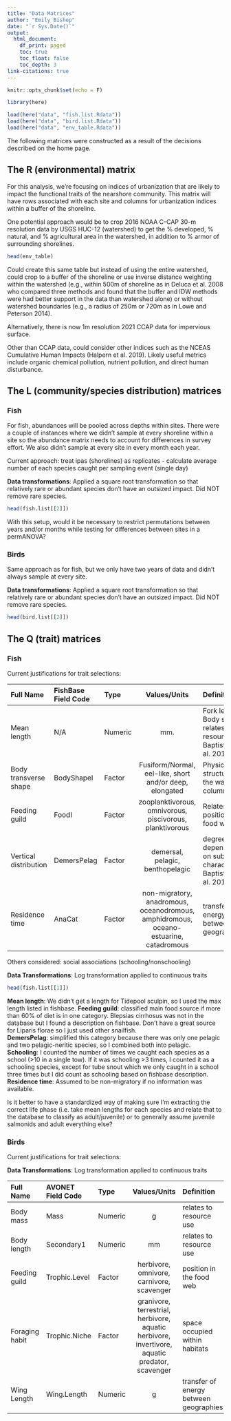 ```yaml
---
title: "Data Matrices"
author: "Emily Bishop"
date: "`r Sys.Date()`"
output: 
  html_document:
    df_print: paged
    toc: true
    toc_float: false
    toc_depth: 3
link-citations: true
---
```


```r
knitr::opts_chunk$set(echo = F)

library(here)

load(here("data", "fish.list.Rdata")) 
load(here("data", "bird.list.Rdata")) 
load(here("data", "env_table.Rdata")) 
```

The following matrices were constructed as a result of the decisions described on the home page. 

## The R (environmental) matrix
For this analysis, we're focusing on indices of urbanization that are likely to impact the functional traits of the nearshore community. This matrix will have rows associated with each site and columns for urbanization indices within a buffer of the shoreline. 

One potential approach would be to crop 2016 NOAA C-CAP 30-m resolution data by USGS HUC-12 (watershed) to get the % developed, % natural, and % agricultural area in the watershed, in addition to % armor of surrounding shorelines. 

```r
head(env_table)
```

Could create this same table but instead of using the entire watershed, could crop to a buffer of the shoreline or use inverse distance weighting within the watershed (e.g., within 500m of shoreline as in Deluca et al. 2008 who compared three methods and found that the buffer and IDW methods were had better support in the data than watershed alone) or without watershed boundaries (e.g., a radius of 250m or 720m as in Lowe and Peterson 2014).

Alternatively, there is now 1m resolution 2021 CCAP data for impervious surface.

Other than CCAP data, could consider other indices such as the NCEAS Cumulative Human Impacts (Halpern et al. 2019). Likely useful metrics include organic chemical pollution, nutrient pollution, and direct human disturbance. 

## The L (community/species distribution) matrices
### Fish
For fish, abundances will be pooled across depths within sites. There were a couple of instances where we didn't sample at every shoreline within a site so the abundance matrix needs to account for differences in survey effort. We also didn't sample at every site in every month each year. 

Current approach: treat ipas (shorelines) as replicates - calculate average number of each species caught per sampling event (single day)

**Data transformations**: Applied a square root transformation so that relatively rare or abundant species don't have an outsized impact. Did NOT remove rare species.

```r
head(fish.list[[2]])
```
With this setup, would it be necessary to restrict permutations between years and/or months while testing for differences between sites in a permANOVA?

### Birds
Same approach as for fish, but we only have two years of data and didn't always sample at every site. 

**Data transformations**: Applied a square root transformation so that relatively rare or abundant species don't have an outsized impact. Did NOT remove rare species.

```r
head(bird.list[[2]])
```

## The Q (trait) matrices
### Fish
Current justifications for trait selections:

| Full Name   | FishBase Field Code | Type    | Values/Units | Definition | Association with L |
| :---------  | :------------------ | :------ | :----------: | :---------- | :----------------- | 
| Mean length | N/A                 | Numeric |      mm.     | Fork length. Body size relates to resource use Baptista et al. 2014 | use of shallow water? |
| Body transverse shape | BodyShapeI | Factor | Fusiform/Normal, eel-like, short and/or deep, elongated | Physical structuring in the water column | similar to body size? |
| Feeding guild | FoodI | Factor | zooplanktivorous, omnivorous, piscivorous, planktivorous | Relates to position in the food web | altered prey field due to wq/nutrient transfer? |
| Vertical distribution | DemersPelag | Factor | demersal, pelagic, benthopelagic | degree of dependence on substrate characteristics Baptista et al. 2014 | strength of association with benthic habitat altered by armor? | 
| Residence time | AnaCat | Factor | non-migratory, anadromous, oceanodromous, amphidromous, oceano-estuarine, catadromous | transfer of energy between geographies | dependence on local conditions? | 

Others considered: social associations (schooling/nonschooling)

**Data Transformations**: Log transformation applied to continuous traits

```r
head(fish.list[[1]])
```

**Mean length**: We didn’t get a length for Tidepool sculpin, so I used the max length listed in fishbase. 
**Feeding guild**: classified main food source if more than 60% of diet is in one category. Blepsias cirrhosus was not in the database but I found a description on fishbase. Don’t have a great source for Liparis florae so I just used other snailfish.    
**DemersPelag**: simplified this category because there was only one pelagic and two pelagic-neritic species, so I combined both into pelagic.   
**Schooling**: I counted the number of times we caught each species as a school (>10 in a single tow). If it was schooling >3 times, I counted it as a schooling species, except for tube snout which we only caught in a school three times but I did count as schooling based on fishbase description.    
**Residence time**: Assumed to be non-migratory if no information was available. 

Is it better to have a standardized way of making sure I'm extracting the correct life phase (i.e. take mean lengths for each species and relate that to the database to classify as adult/juvenile) or to generally assume juvenile salmonids and adult everything else?

### Birds
Current justifications for trait selections:

**Data Transformations**: Log transformation applied to continuous traits

| Full Name   | AVONET Field Code | Type    | Values/Units | Definition | Association with L |
| :---------  | :------------------ | :------ | :----------: | :---------- | :----------------- | 
| Body mass | Mass | Numeric | g | relates to resource use | availability of prey? |
| Body length | Secondary1 | Numeric | mm | relates to resource use | ? | 
| Feeding guild | Trophic.Level | Factor | herbivore, omnivore, carnivore, scavenger | position in the food web | availability of a variety of prey types? |
| Foraging habit | Trophic.Niche | Factor | granivore, terrestrial, herbivore, aquatic herbivore, invertivore, aquatic predator, scavenger | space occupied within habitats | availability of a variety of habitats? |
| Wing Length | Wing.Length | Numeric | g | transfer of energy between geographies | dependence on local conditions? | 

